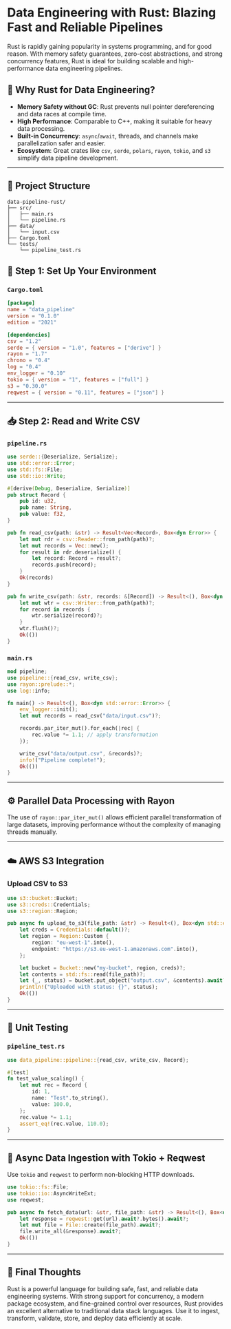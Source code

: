 # Data Engineering with Rust: Blazing Fast and Reliable Pipelines

Rust is rapidly gaining popularity in systems programming, and for good reason. With memory safety guarantees, zero-cost abstractions, and strong concurrency features, Rust is ideal for building scalable and high-performance data engineering pipelines.

## 🚀 Why Rust for Data Engineering?

- **Memory Safety without GC**: Rust prevents null pointer dereferencing and data races at compile time.
- **High Performance**: Comparable to C++, making it suitable for heavy data processing.
- **Built-in Concurrency**: `async`/`await`, threads, and channels make parallelization safer and easier.
- **Ecosystem**: Great crates like `csv`, `serde`, `polars`, `rayon`, `tokio`, and `s3` simplify data pipeline development.

---

## 🧱 Project Structure

```text
data-pipeline-rust/
├── src/
│   ├── main.rs
│   └── pipeline.rs
├── data/
│   └── input.csv
├── Cargo.toml
└── tests/
    └── pipeline_test.rs
```

## 🔧 Step 1: Set Up Your Environment

### `Cargo.toml`
```toml
[package]
name = "data_pipeline"
version = "0.1.0"
edition = "2021"

[dependencies]
csv = "1.2"
serde = { version = "1.0", features = ["derive"] }
rayon = "1.7"
chrono = "0.4"
log = "0.4"
env_logger = "0.10"
tokio = { version = "1", features = ["full"] }
s3 = "0.30.0"
reqwest = { version = "0.11", features = ["json"] }
```

---

## 📥 Step 2: Read and Write CSV

### `pipeline.rs`
```rust
use serde::{Deserialize, Serialize};
use std::error::Error;
use std::fs::File;
use std::io::Write;

#[derive(Debug, Deserialize, Serialize)]
pub struct Record {
    pub id: u32,
    pub name: String,
    pub value: f32,
}

pub fn read_csv(path: &str) -> Result<Vec<Record>, Box<dyn Error>> {
    let mut rdr = csv::Reader::from_path(path)?;
    let mut records = Vec::new();
    for result in rdr.deserialize() {
        let record: Record = result?;
        records.push(record);
    }
    Ok(records)
}

pub fn write_csv(path: &str, records: &[Record]) -> Result<(), Box<dyn Error>> {
    let mut wtr = csv::Writer::from_path(path)?;
    for record in records {
        wtr.serialize(record)?;
    }
    wtr.flush()?;
    Ok(())
}
```

### `main.rs`
```rust
mod pipeline;
use pipeline::{read_csv, write_csv};
use rayon::prelude::*;
use log::info;

fn main() -> Result<(), Box<dyn std::error::Error>> {
    env_logger::init();
    let mut records = read_csv("data/input.csv")?;

    records.par_iter_mut().for_each(|rec| {
        rec.value *= 1.1; // apply transformation
    });

    write_csv("data/output.csv", &records)?;
    info!("Pipeline complete!");
    Ok(())
}
```

---

## ⚙️ Parallel Data Processing with Rayon

The use of `rayon::par_iter_mut()` allows efficient parallel transformation of large datasets, improving performance without the complexity of managing threads manually.

---

## ☁️ AWS S3 Integration

### Upload CSV to S3

```rust
use s3::bucket::Bucket;
use s3::creds::Credentials;
use s3::region::Region;

pub async fn upload_to_s3(file_path: &str) -> Result<(), Box<dyn std::error::Error>> {
    let creds = Credentials::default()?;
    let region = Region::Custom {
        region: "eu-west-1".into(),
        endpoint: "https://s3.eu-west-1.amazonaws.com".into(),
    };

    let bucket = Bucket::new("my-bucket", region, creds)?;
    let contents = std::fs::read(file_path)?;
    let (_, status) = bucket.put_object("output.csv", &contents).await?;
    println!("Uploaded with status: {}", status);
    Ok(())
}
```

---

## 🧪 Unit Testing

### `pipeline_test.rs`
```rust
use data_pipeline::pipeline::{read_csv, write_csv, Record};

#[test]
fn test_value_scaling() {
    let mut rec = Record {
        id: 1,
        name: "Test".to_string(),
        value: 100.0,
    };
    rec.value *= 1.1;
    assert_eq!(rec.value, 110.0);
}
```

---

## 🔄 Async Data Ingestion with Tokio + Reqwest

Use `tokio` and `reqwest` to perform non-blocking HTTP downloads.

```rust
use tokio::fs::File;
use tokio::io::AsyncWriteExt;
use reqwest;

pub async fn fetch_data(url: &str, file_path: &str) -> Result<(), Box<dyn std::error::Error>> {
    let response = reqwest::get(url).await?.bytes().await?;
    let mut file = File::create(file_path).await?;
    file.write_all(&response).await?;
    Ok(())
}
```

---

## 🧠 Final Thoughts

Rust is a powerful language for building safe, fast, and reliable data engineering systems. With strong support for concurrency, a modern package ecosystem, and fine-grained control over resources, Rust provides an excellent alternative to traditional data stack languages. Use it to ingest, transform, validate, store, and deploy data efficiently at scale.

